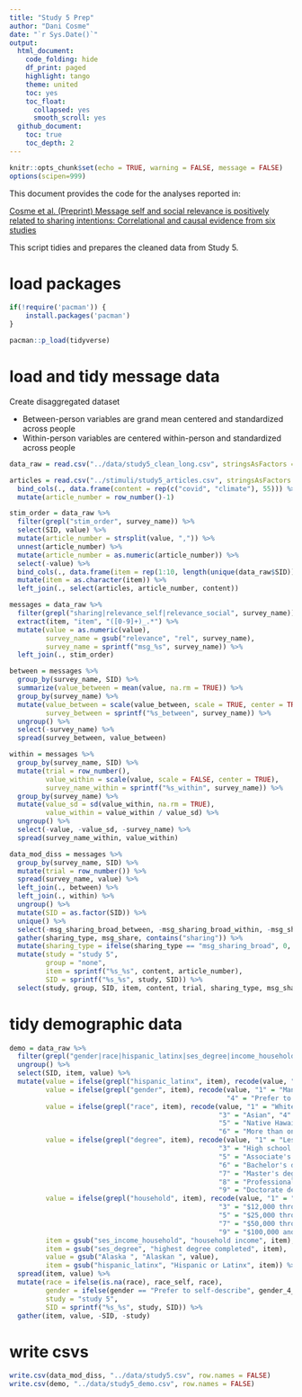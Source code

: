 ```yaml
---
title: "Study 5 Prep"
author: "Dani Cosme"
date: "`r Sys.Date()`"
output:
  html_document:
    code_folding: hide
    df_print: paged
    highlight: tango
    theme: united
    toc: yes
    toc_float:
      collapsed: yes
      smooth_scroll: yes
  github_document:
    toc: true
    toc_depth: 2
---
```


```r
knitr::opts_chunk$set(echo = TRUE, warning = FALSE, message = FALSE)
options(scipen=999)
```

This document provides the code for the analyses reported in:

[Cosme et al. (Preprint) Message self and social relevance is positively related to sharing intentions:
Correlational and causal evidence from six studies]()

This script tidies and prepares the cleaned data from Study 5.

# load packages
```r
if(!require('pacman')) {
	install.packages('pacman')
}

pacman::p_load(tidyverse)
```

# load and tidy message data

Create disaggregated dataset

* Between-person variables are grand mean centered and standardized across people
* Within-person variables are centered within-person and standardized across people

```r
data_raw = read.csv("../data/study5_clean_long.csv", stringsAsFactors = FALSE)

articles = read.csv("../stimuli/study5_articles.csv", stringsAsFactors = FALSE) %>%
  bind_cols(., data.frame(content = rep(c("covid", "climate"), 55))) %>%
  mutate(article_number = row_number()-1)

stim_order = data_raw %>%
  filter(grepl("stim_order", survey_name)) %>%
  select(SID, value) %>%
  mutate(article_number = strsplit(value, ",")) %>%
  unnest(article_number) %>%
  mutate(article_number = as.numeric(article_number)) %>%
  select(-value) %>%
  bind_cols(., data.frame(item = rep(1:10, length(unique(data_raw$SID))))) %>%
  mutate(item = as.character(item)) %>%
  left_join(., select(articles, article_number, content))

messages = data_raw %>%
  filter(grepl("sharing|relevance_self|relevance_social", survey_name)) %>%
  extract(item, "item", "([0-9]+)_.*") %>%
  mutate(value = as.numeric(value),
         survey_name = gsub("relevance", "rel", survey_name),
         survey_name = sprintf("msg_%s", survey_name)) %>%
  left_join(., stim_order)

between = messages %>%
  group_by(survey_name, SID) %>%
  summarize(value_between = mean(value, na.rm = TRUE)) %>%
  group_by(survey_name) %>%
  mutate(value_between = scale(value_between, scale = TRUE, center = TRUE),
         survey_between = sprintf("%s_between", survey_name)) %>%
  ungroup() %>%
  select(-survey_name) %>%
  spread(survey_between, value_between)

within = messages %>%
  group_by(survey_name, SID) %>%
  mutate(trial = row_number(),
         value_within = scale(value, scale = FALSE, center = TRUE),
         survey_name_within = sprintf("%s_within", survey_name)) %>%
  group_by(survey_name) %>%
  mutate(value_sd = sd(value_within, na.rm = TRUE),
         value_within = value_within / value_sd) %>%
  ungroup() %>%
  select(-value, -value_sd, -survey_name) %>%
  spread(survey_name_within, value_within)

data_mod_diss = messages %>%
  group_by(survey_name, SID) %>%
  mutate(trial = row_number()) %>%
  spread(survey_name, value) %>%
  left_join(., between) %>%
  left_join(., within) %>%
  ungroup() %>%
  mutate(SID = as.factor(SID)) %>%
  unique() %>%
  select(-msg_sharing_broad_between, -msg_sharing_broad_within, -msg_sharing_narrow_between, -msg_sharing_narrow_within) %>%
  gather(sharing_type, msg_share, contains("sharing")) %>%
  mutate(sharing_type = ifelse(sharing_type == "msg_sharing_broad", 0, 1)) %>%
  mutate(study = "study 5",
         group = "none",
         item = sprintf("%s_%s", content, article_number),
         SID = sprintf("%s_%s", study, SID)) %>%
  select(study, group, SID, item, content, trial, sharing_type, msg_share, contains("rel_"))
```

# tidy demographic data
```r
demo = data_raw %>%
  filter(grepl("gender|race|hispanic_latinx|ses_degree|income_household|^age$|state", item)) %>%
  ungroup() %>%
  select(SID, item, value) %>%
  mutate(value = ifelse(grepl("hispanic_latinx", item), recode(value, "1" = "Yes", "0" = "No"), value),
         value = ifelse(grepl("gender", item), recode(value, "1" = "Man", "2" = "Non-binary / third gender", "3" = "Woman", 
                                                      "4" = "Prefer to self-describe", "5" = "Prefer not to say"), value),
         value = ifelse(grepl("race", item), recode(value, "1" = "White", "2" = "Black or African American", 
                                                    "3" = "Asian", "4" = "American Indian or Alaskan Native", 
                                                    "5" = "Native Hawaiian or Other Pacific Islander",
                                                    "6" = "More than one race", "7" = "Prefer not to say"), value),
         value = ifelse(grepl("degree", item), recode(value, "1" = "Less than high school", "2" = "High school graduate (diploma)", 
                                                    "3" = "High school graduate (GED)", "4" = "Some college (1-4 years, no degree)", 
                                                    "5" = "Associate's degree (including occupational or academic degrees)", 
                                                    "6" = "Bachelor's degree (BA, BS, etc)",
                                                    "7" = "Master's degree (MA, MS, MENG, MSW, etc)",
                                                    "8" = "Professional school degree (MD, DDC, JD, etc)",
                                                    "9" = "Doctorate degree (PhD, EdD, etc)"), value),
         value = ifelse(grepl("household", item), recode(value, "1" = "Less than $5,000", "2" = "$5,000 through $11,999", 
                                                    "3" = "$12,000 through $15,999", "4" = "$16,000 through $24,999", 
                                                    "5" = "$25,000 through $34,999", "6" = "$35,000 through $49,999",
                                                    "7" = "$50,000 through $74,999", "8" = "$75,000 through $99,999",
                                                    "9" = "$100,000 and greater", "10" = "NA", "11" = "NA"), value),
         item = gsub("ses_income_household", "household income", item),
         item = gsub("ses_degree", "highest degree completed", item),
         value = gsub("Alaska ", "Alaskan ", value),
         item = gsub("hispanic_latinx", "Hispanic or Latinx", item)) %>%
  spread(item, value) %>%
  mutate(race = ifelse(is.na(race), race_self, race),
         gender = ifelse(gender == "Prefer to self-describe", gender_4_TEXT, gender),
         study = "study 5",
         SID = sprintf("%s_%s", study, SID)) %>%
  gather(item, value, -SID, -study)
```

# write csvs
```r
write.csv(data_mod_diss, "../data/study5.csv", row.names = FALSE)
write.csv(demo, "../data/study5_demo.csv", row.names = FALSE)
```

